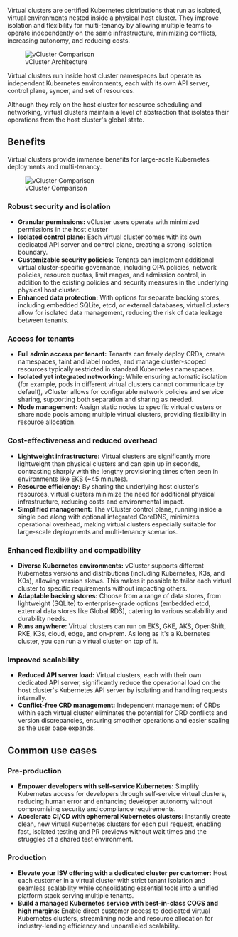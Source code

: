 
<!-- vale off -->
<GlossaryTerm term="virtual-cluster">Virtual clusters</GlossaryTerm> are certified Kubernetes distributions that run as isolated, virtual environments nested inside a physical <GlossaryTerm term="host-cluster">host cluster</GlossaryTerm>. They improve isolation and flexibility for <GlossaryTerm term="multi-tenancy">multi-tenancy</GlossaryTerm> by allowing multiple teams to operate independently on the same infrastructure, minimizing conflicts, increasing autonomy, and reducing costs.

<figure>
<img
  src={require('@site/static/media/diagrams/vcluster-architecture.png').default}
  alt="vCluster Comparison"
 />
  <figcaption>vCluster Architecture</figcaption>
</figure>

Virtual clusters run inside host cluster namespaces but operate as independent Kubernetes environments, each with its own API server, control plane, <GlossaryTerm term="syncer">syncer</GlossaryTerm>, and set of resources.

Although they rely on the host cluster for resource scheduling and networking, virtual clusters maintain a level of abstraction that isolates their operations from the host cluster's global state.

## Benefits
Virtual clusters provide immense benefits for large-scale Kubernetes deployments and multi-tenancy.

<figure>
<img
  src={require('@site/static/media/rebranding/vcluster-comparison.png').default}
  alt="vCluster Comparison"
 />
  <figcaption>vCluster Comparison</figcaption>
</figure>

### Robust security and isolation

  - **Granular permissions:** <GlossaryTerm term="vcluster">vCluster</GlossaryTerm> users operate with minimized permissions in the host cluster
  - **Isolated control plane:** Each virtual cluster comes with its own dedicated API server and control plane, creating a strong isolation boundary.
  - **Customizable security policies:** Tenants can implement additional virtual cluster-specific governance, including OPA policies, network policies, resource quotas, limit ranges, and admission control, in addition to the existing policies and security measures in the underlying physical host cluster.
  - **Enhanced data protection:** With options for separate backing stores, including embedded SQLite, etcd, or external databases, virtual clusters allow for isolated data management, reducing the risk of data leakage between tenants.


### Access for tenants

  - **Full admin access per tenant:** Tenants can freely deploy CRDs, create namespaces, taint and label nodes, and manage cluster-scoped resources typically restricted in standard Kubernetes namespaces.
  - **Isolated yet integrated networking:** While ensuring automatic isolation (for example, pods in different virtual clusters cannot communicate by default), vCluster allows for configurable network policies and service sharing, supporting both separation and sharing as needed.
  - **Node management:** Assign static nodes to specific virtual clusters or share node pools among multiple virtual clusters, providing flexibility in resource allocation.


### Cost-effectiveness and reduced overhead

  - **Lightweight infrastructure:** Virtual clusters are significantly more lightweight than physical clusters and can spin up in seconds, contrasting sharply with the lengthy provisioning times often seen in environments like EKS (~45 minutes).
  - **Resource efficiency:** By sharing the underlying host cluster's resources, virtual clusters minimize the need for additional physical infrastructure, reducing costs and environmental impact.
  - **Simplified management:** The vCluster control plane, running inside a single pod along with optional integrated CoreDNS, minimizes operational overhead, making virtual clusters especially suitable for large-scale deployments and multi-tenancy scenarios.


### Enhanced flexibility and compatibility

  - **Diverse Kubernetes environments:** vCluster supports different Kubernetes versions and distributions (including Kubernetes, <GlossaryTerm term="k3s">K3s</GlossaryTerm>, and <GlossaryTerm term="k0s">K0s</GlossaryTerm>), allowing version skews. This makes it possible to tailor each virtual cluster to specific requirements without impacting others.
  - **Adaptable backing stores:** Choose from a range of data stores, from lightweight (SQLite) to enterprise-grade options (embedded etcd, external data stores like Global RDS), catering to various scalability and durability needs.
  - **Runs anywhere:** Virtual clusters can run on EKS, GKE, AKS, OpenShift, RKE, K3s, cloud, edge, and on-prem. As long as it's a Kubernetes cluster, you can run a virtual cluster on top of it.


### Improved scalability

  - **Reduced API server load:** Virtual clusters, each with their own dedicated API server, significantly reduce the operational load on the host cluster's Kubernetes API server by isolating and handling requests internally.
  - **Conflict-free CRD management:** Independent management of CRDs within each virtual cluster eliminates the potential for CRD conflicts and version discrepancies, ensuring smoother operations and easier scaling as the user base expands.


## Common use cases

### Pre-production

  - **Empower developers with self-service Kubernetes:** Simplify Kubernetes access for developers through self-service virtual clusters, reducing human error and enhancing developer autonomy without compromising security and compliance requirements.
  - **Accelerate CI/CD with ephemeral Kubernetes clusters:** Instantly create clean, new virtual Kubernetes clusters for each pull request, enabling fast, isolated testing and PR previews without wait times and the struggles of a shared test environment.

### Production

  - **Elevate your ISV offering with a dedicated cluster per customer:** Host each customer in a virtual cluster with strict tenant isolation and seamless scalability while consolidating essential tools into a unified platform stack serving multiple tenants.
  - **Build a managed Kubernetes service with best-in-class COGS and high margins:** Enable direct customer access to dedicated virtual Kubernetes clusters, streamlining node and resource allocation for industry-leading efficiency and unparalleled scalability.

<!-- vale on -->
